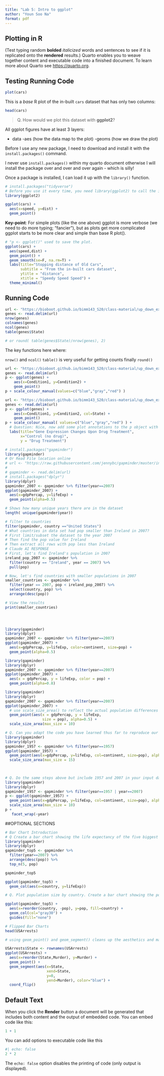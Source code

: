 ```yaml
---
title: "Lab 5: Intro to ggplot"
author: "Youn Soo Na"
format: pdf
---
```


## Plotting in R

(Test typing random **bolded** *italicized* words and sentences to see if it is replicated onto the **rendered** results.) Quarto enables you to weave together content and executable code into a finished document. To learn more about Quarto see <https://quarto.org>.

## Testing Running Code
```r
plot(cars)
```


This is a *base* R plot of the in-built `cars` dataset that has only two columns:

```r
head(cars)
```

> Q. How would we plot this dataset with **ggplot2**?

All ggplot figures have at least 3 layers:

- data
-aes (how the data map to the plot)
-geoms (how we draw the plot)

Before I use any new package, I need to download and install it with the `install.packages()` command.

I never use `install.packages()` within my quarto document otherwise I will install the package over and over and over again - which is silly!

Once a package is installed, I can load it up with the `library()` function. 

```r
# install.packages("tidyverse")
# Before you use it every time, you need library(ggplot2) to call the installed packages to be activated for the current session
library(ggplot2)

ggplot(cars) +
  aes(x=speed, y=dist) +
  geom_point()
```

**Key-point**: For simple plots (like the one above) ggplot is more verbose (we need to do more typing; "fancier"), but as plots get more complicated ggplot starts to be more clear and simple than base R plot(). 


```r
# "p <- ggplot()" used to save the plot. 
ggplot(cars) +
  aes(speed,dist) +
  geom_point() +
  geom_smooth(se=F, na.rm=T) +
  labs(title="Stopping distance of Old Cars", 
       subtitle = "From the in-built cars dataset",
       ytitle = "distance",
       xtitle = "Speedy Speed Speed") +
  theme_minimal()
```



## Running Code

```r
url <- "https://bioboot.github.io/bimm143_S20/class-material/up_down_expression.txt"
genes <- read.delim(url)
nrow(genes)
colnames(genes)
ncol(genes)
table(genes$State)

# or round( table(genes$State)/nrow(genes), 2)
```

The key functions here where:

`nrow()` and `ncol()`
`table()` is very useful for getting counts
finally `round()`

```r
url <- "https://bioboot.github.io/bimm143_S20/class-material/up_down_expression.txt"
genes <- read.delim(url)
p <- ggplot(genes) + 
    aes(x=Condition1, y=Condition2) +
    geom_point()
p + scale_colour_manual(values=c("blue","gray","red") ) 

```

```r
url <- "https://bioboot.github.io/bimm143_S20/class-material/up_down_expression.txt"
genes <- read.delim(url)
p <- ggplot(genes) + 
    aes(x=Condition1, y=Condition2, col=State) +
    geom_point()
p + scale_colour_manual( values=c("blue","gray","red") ) +
  # Question: Nice, now add some plot annotations to the p object with the labs() function so your plot looks like the following:
  labs(title="Gene Expression Changes Upon Drug Treatment", 
       x="Control (no drug)", 
       y = "Drug Treatment")
```

```r
# install.packages("gapminder")
library(gapminder)
# Or Read File location online
# url <- "https://raw.githubusercontent.com/jennybc/gapminder/master/inst/extdata/gapminder.tsv"
# 
# gapminder <- read.delim(url)
# install.packages("dplyr")
library(dplyr)
gapminder_2007 <- gapminder %>% filter(year==2007)
ggplot(gapminder_2007) +
  aes(x=gdpPercap, y=lifeExp) +
  geom_point(alpha=0.5)

# Shows how many unique years there are in the dataset
length( unique(gapminder$year))

# filter to countries
filter(gapminder, country =="United States")
# What countries in data set had pop smaller than Ireland in 2007?
# First limit/subset the dataset to the year 2007
# Then find the pop value for Ireland
# Then extract all rows with pop less than Ireland
# Claude AI RESPONSE
# First, let's find Ireland's population in 2007
ireland_pop_2007 <- gapminder %>%
  filter(country == "Ireland", year == 2007) %>%
  pull(pop)

# Now, let's find countries with smaller populations in 2007
smaller_countries <- gapminder %>%
  filter(year == 2007, pop < ireland_pop_2007) %>%
  select(country, pop) %>%
  arrange(desc(pop))

# View the results
print(smaller_countries)


  
```

```r
library(gapminder)
library(dplyr)
gapminder_2007 <- gapminder %>% filter(year==2007)
ggplot(gapminder_2007) +
  aes(x=gdpPercap, y=lifeExp, color=continent, size=pop) +
  geom_point(alpha=0.5)
```

```r
library(gapminder)
library(dplyr)
gapminder_2007 <- gapminder %>% filter(year==2007)
ggplot(gapminder_2007) + 
  aes(x = gdpPercap, y = lifeExp, color = pop) +
  geom_point(alpha=0.8)
```

```r
library(gapminder)
library(dplyr)
gapminder_2007 <- gapminder %>% filter(year==2007)
ggplot(gapminder_2007) + 
  # use scale_size_area() to reflect the actual population differences by the point size
  geom_point(aes(x = gdpPercap, y = lifeExp,
                 size = pop), alpha=0.5) + 
  scale_size_area(max_size = 10)
```

```r
# Q. Can you adapt the code you have learned thus far to reproduce our gapminder scatter plot for the year 1957? What do you notice about this plot is it easy to compare with the one for 2007?
library(gapminder)
library(dplyr)
gapminder_1957 <- gapminder %>% filter(year==1957)
ggplot(gapminder_1957) + 
  geom_point(aes(x=gdpPercap, y=lifeExp, col=continent, size=pop), alpha=0.7) +
  scale_size_area(max_size = 15)
  
  

```

```r
# Q. Do the same steps above but include 1957 and 2007 in your input dataset for ggplot(). You should now include the layer facet_wrap(~year) to produce the following plot:
library(gapminder)
library(dplyr)
gapminder_1957 <- gapminder %>% filter(year==1957 | year==2007)
p <- ggplot(gapminder_1957) + 
  geom_point(aes(x=gdpPercap, y=lifeExp, col=continent, size=pop), alpha=0.7) +
  scale_size_area(max_size = 10) 
p + 
   facet_wrap(~year)
```

##OPTIONAL SECTIONS

```r
# Bar Chart Introduction
# Q Create a bar chart showing the life expectancy of the five biggest countries by population in 2007.
library(gapminder)
library(dplyr)
gapminder_top5 <- gapminder %>% 
  filter(year==2007) %>% 
  arrange(desc(pop)) %>% 
  top_n(5, pop)

gapminder_top5

ggplot(gapminder_top5) +
  geom_col(aes(x=country, y=lifeExp))

# Q. Plot population size by country. Create a bar chart showing the population (in millions) of the five biggest countries by population in 2007.

ggplot(gapminder_top5) +
  aes(x=reorder(country, -pop), y=pop, fill=country) +
  geom_col(col="gray30") +
  guides(fill="none")

```

```r
# Flipped Bar Charts
head(USArrests)

# using geom_point() and geom_segment() cleans up the aesthetics and makes the chart easier on our eyes.

USArrests$State <- rownames(USArrests)
ggplot(USArrests) +
  aes(x=reorder(State,Murder), y=Murder) +
  geom_point() +
  geom_segment(aes(x=State, 
                   xend=State, 
                   y=0, 
                   yend=Murder), color="blue") +
  coord_flip()
```


## Default Text

When you click the **Render** button a document will be generated that includes both content and the output of embedded code. You can embed code like this:

```r
1 + 1
```

You can add options to executable code like this

```r
#| echo: false
2 * 2
```

The `echo: false` option disables the printing of code (only output is displayed).
